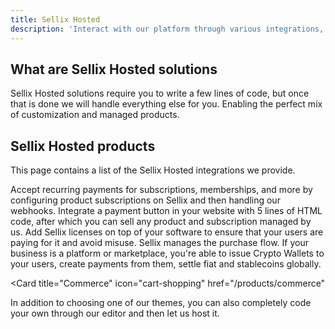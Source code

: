 ```yaml
---
title: Sellix Hosted
description: 'Interact with our platform through various integrations, and let us handle the rest'
---
```


## What are Sellix Hosted solutions

Sellix Hosted solutions require you to write a few lines of code, but once that is done we will handle everything else for you. Enabling the perfect mix of customization and managed products.

## Sellix Hosted products

This page contains a list of the Sellix Hosted integrations we provide.

<CardGroup cols={2}>
  <Card
    title="Subscriptions"
    icon="arrow-progress"
    href="/products/subscriptions"
  >
    Accept recurring payments for subscriptions, memberships, and more by configuring product subscriptions on Sellix and then handling our webhooks.
  </Card>
  <Card
    title="Embed"
    icon="html5"
    href="/products/embed"
  >
    Integrate a payment button in your website with 5 lines of HTML code, after which you can sell any product and subscription managed by us.
  </Card>
  <Card
    title="Licenses"
    icon="key-skeleton"
    href="/products/licenses"
  >
    Add Sellix licenses on top of your software to ensure that your users are paying for it and avoid misuse. Sellix manages the purchase flow.
  </Card>
  <Card
    title="Platforms"
    icon="layer-group"
    href="/platforms"
  >
    If your business is a platform or marketplace, you're able to issue Crypto Wallets to your users, create payments from them, settle fiat and stablecoins globally.
  </Card>
</CardGroup>

<Card
  title="Commerce"
  icon="cart-shopping"
  href="/products/commerce"
>
  In addition to choosing one of our themes, you can also completely code your own through our editor and then let us host it.
</Card>
